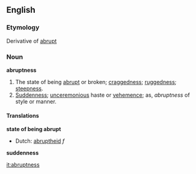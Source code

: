 ==English==

===Etymology===
Derivative of [[abrupt]]
===Noun===
'''abruptness'''

#The state of being [[abrupt]] or broken; [[craggedness]]; [[ruggedness]]; [[steepness]].
#[[Suddenness]]; [[unceremonious]] haste or [[vehemence]]; as, ''abruptness'' of style or manner.

====Translations====
'''state of being abrupt'''
{{top}}
*Dutch: [[abruptheid]] ''f''
{{mid}}
{{bottom}}

'''suddenness'''
{{top}}
{{mid}}
{{bottom}}

[[it:abruptness]]